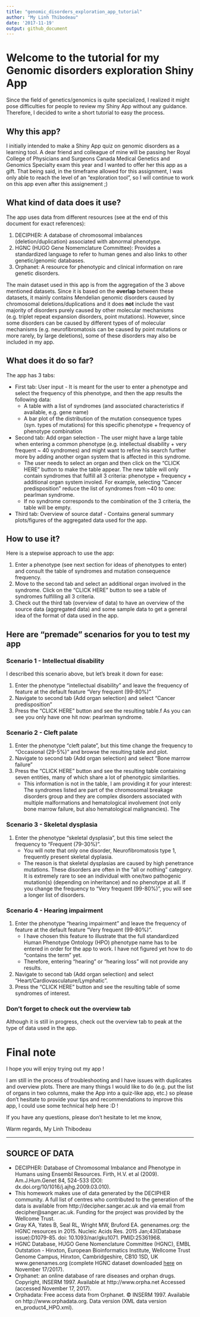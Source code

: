 ```yaml
---
title: "genomic_disorders_exploration_app_tutorial"
author: "My Linh Thibodeau"
date: '2017-11-19'
output: github_document
---
```


# Welcome to the tutorial for my Genomic disorders exploration Shiny App

Since the field of genetics/genomics is quite specialized, I realized it might pose difficulties for people to review my Shiny App without any guidance. Therefore, I decided to write a short tutorial to easy the process.


## Why this app?

I initially intended to make a Shiny App quiz on genomic disorders as a learning tool. A dear friend and colleague of mine will be passing her Royal College of Physicians and Surgeons Canada Medical Genetics and Genomics Specialty exam this year and I wanted to offer her this app as a gift. That being said, in the timeframe allowed for this assignment, I was only able to reach the level of an "exploration tool", so I will continue to work on this app even after this assignement ;)

## What kind of data does it use?

The app uses data from different resources (see at the end of this document for exact references):

1. DECIPHER: A database of chromosomal imbalances (deletion/duplication) associated with abnormal phenotype.
2. HGNC (HUGO Gene Nomemclature Committee): Provides a standardized language to refer to human genes and also links to other genetic/genomic databases.
3. Orphanet: A resource for phenotypic and clinical information on rare genetic disorders. 

The main dataset used in this app is from the aggregation of the 3 above mentioned datasets. Since it is based on the **overlap** between these datasets, it mainly contains Mendelian genomic disorders caused by chromosomal deletions/duplications and it does **not** include the vast majority of disorders purely caused by other molecular mechanisms (e.g. triplet repeat expansion disorders, point mutations). However, since some disorders can be caused by different types of of molecular mechanisms (e.g. neurofibromatosis can be caused by point mutations or more rarely, by large deletions), some of these disorders may also be included in my app. 

## What does it do so far?

The app has 3 tabs:

* First tab: User input - It is meant for the user to enter  a phenotype and select the frequency of this phenotype, and then the app results the following data:
	- A table with a list of syndromes (and associated characteristics if available, e.g. gene name)
	- A bar plot of the distribution of the mutation consequence types (syn. types of mutations) for this specific phenotype + frequency of phenotype combination
* Second tab: Add organ selection - The user might have a large table when entering a common phenotype (e.g. intellectual disability + very frequent ~ 40 syndromes) and might want to refine his search further more by adding another organ system that is affected in this syndrome.
	- The user needs to select an organ and then click on the "CLICK HERE" button to make the table appear. The new table will only contain syndromes that fulfill all 3 criteria: phenotype + frequency + additional organ system involed. For example, selecting "Cancer predisposition" reduce the list of syndromes from ~40 to one: pearlman syndrome.
	- If no syndrome corresponds to the combination of the 3 criteria, the table will be empty.
* Third tab: Overview of source dataf - Contains general summary plots/figures of the aggregated data used for the app. 

## How to use it?

Here is a stepwise approach to use the app:

1. Enter a phenotype (see next section for ideas of phenotypes to enter) and consult the table of syndromes and mutation consequence frequency.
2. Move to the second tab and select an additional organ involved in the syndrome. Click on the "CLICK HERE" button to see a table of syndromes fulfilling all 3 criteria.
3. Check out the third tab (overview of data) to have an overview of the source data (aggregated data) and some sample data to get a general idea of the format of data used in the app. 

## Here are "premade" scenarios for you to test my app

### Scenario 1 - Intellectual disability

I described this scenario above, but let's break it down for ease:

1. Enter the phenotype "intellectual disability" and leave the frequency of feature at the default feature "Very frequent (99-80%)"
2. Navigate to second tab (Add organ selection) and select "Cancer predisposition"
3. Press the "CLICK HERE" button and see the resulting table.f As you can see you only have one hit now: pearlman syndrome.

### Scenario 2 - Cleft palate

1. Enter the phenotype "cleft palate", but this time change the frequency to "Occasional (29-5%)" and browse the resulting table and plot.
2. Navigate to second tab (Add organ selection) and select "Bone marrow failure"
3. Press the "CLICK HERE" button and see the resulting table containing seven entities, many of which share a lot of phenotypic similarities. 
	- This information is not in the table, I am providing it for your interest: The syndromes listed are part of the chromosomal breakage disorders group and they are complex disorders associated with multiple malformations and hematological involvement (not only bone marrow failure, but also hematological malignancies). The 

### Scenario 3 - Skeletal dysplasia

1. Enter the phenotype "skeletal dysplasia", but this time select the frequency to "Frequent (79-30%)".
	- You will note that only one disorder, Neurofibromatosis type 1, frequently present skeletal dyplasia. 
	- The reason is that skeletal dysplasias are caused by high penetrance mutations. These disorders are often in the "all or nothing" category. It is extremely rare to see an individual with one/two pathogenic mutation(s) (depending on inheritance) and no phenotype at all. If you change the frequency to "Very frequent (99-80%)", you will see a longer list of disorders.

### Scenario 4 - Hearing impairment

1. Enter the phenotype "hearing impairment" and leave the frequency of feature at the default feature "Very frequent (99-80%)".
	- I have chosen this feature to illustrate that the full standardized Human Phenotype Ontology (HPO) phenotype name has to be entered in order for the app to work. I have not figured yet how to do "contains the term" yet.
	- Therefore, entering "hearing" or "hearing loss" will not provide any results.
2. Navigate to second tab (Add organ selection) and select "Heart/Cardiovasculature/Lymphatic".
3. Press the "CLICK HERE" button and see the resulting table of some syndromes of interest.
 
### Don't forget to check out the overview tab

Although it is still in progress, check out the overview tab to peak at the type of data used in the app.
 
# Final note

I hope you will enjoy trying out my app !

I am still in the process of troubleshooting and I have issues with duplicates and overview plots. There are many things I would like to do (e.g. put the list of organs in two columns, make the App into a quiz-like app, etc.) so please don't hesitate to provide your tips and recommendations to improve this app, I could use some technical help here :D !

If you have any questions, please don't hesitate to let me know,

Warm regards,
My Linh Thibodeau

***
## SOURCE OF DATA

* DECIPHER: Database of Chromosomal Imbalance and Phenotype in Humans using Ensembl Resources. Firth, H.V. et al (2009). Am.J.Hum.Genet 84, 524-533 (DOI: dx.doi.org/10/1016/j.ajhg.2009.03.010). 
* This homework makes use of data generated by the DECIPHER community. A full list of centres who contributed to the generation of the data is available from http://decipher.sanger.ac.uk and via email from decipher@sanger.ac.uk. Funding for the project was provided by the Wellcome Trust.
* Gray KA, Yates B, Seal RL, Wright MW, Bruford EA. genenames.org: the HGNC resources in 2015. Nucleic Acids Res. 2015 Jan;43(Database issue):D1079-85. doi: 10.1093/nar/gku1071. PMID:25361968. 
* HGNC Database, HUGO Gene Nomenclature Committee (HGNC), EMBL Outstation - Hinxton, European Bioinformatics Institute, Wellcome Trust Genome Campus, Hinxton, Cambridgeshire, CB10 1SD, UK www.genenames.org (complete HGNC dataset downloaded [here](https://www.genenames.org/cgi-bin/statistics) on November 17/2017).
* Orphanet: an online database of rare diseases and orphan drugs. Copyright, INSERM 1997. Available at http://www.orpha.net Accessed (accessed November 17, 2017).
* Orphadata: Free access data from Orphanet. © INSERM 1997. Available on http://www.orphadata.org. Data version (XML data version en_product4_HPO.xml).


